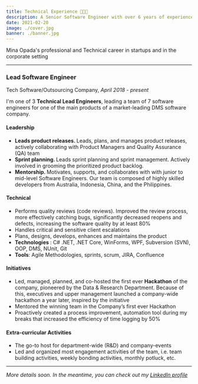 ```yaml
---
title: Technical Experience 👩🏻‍💻
description: A Senior Software Engineer with over 6 years of experience across multiple industries and platforms. Mina has led multi-cultural teams, managed projects and teams, taught in a University, and created and developed a variety of applications (desktop, web, and mobile apps) in her career.
date: 2021-02-20
image: ./cover.jpg
banner: ./banner.jpg
---
```


Mina Opada's professional and Technical career in startups and in the corporate setting

---

### Lead Software Engineer

Tech Software/Outsourcing Company, _April 2018 - present_

I'm one of 3 <strong>Technical Lead Engineers</strong>, leading a team of 7 software engineers for one of the main products of a market-leading DMS software company.

#### Leadership

- <strong>
    Leads product releases.
  </strong> Leads, plans, and manages product releases, actively collaborating with Product Managers and Quality Assurance (QA) team

- <strong>
    Sprint planning.
  </strong> Leads sprint planning and sprint management. Actively involved in grooming the prioritized product backlog.
- <strong>
    Mentorship.
  </strong> Motivates, supports, and collaborates with with junior to mid-level Software Engineers. Our team is composed of highly skilled developers from Australia, Indonesia, China, and the Philippines.

#### Technical

- Performs quality reviews (code reviews). Improved the review process, more effectively catching bugs, significantly decreased reopens and defects, increasing the software quality by at least 80%
- Handles critical and sensitive client escalations
- Plans, designs, develops, enhances and maintains the product
- <strong>
    Technologies
  </strong>: C# .NET, .NET Core, WinForms, WPF, Subversion (SVN), OOP, DMS, NUnit, Git
- <strong>Tools</strong>: Agile Methodologies, sprints, scrum, JIRA, Confluence

#### Initiatives

- Led, managed, planned, and co-hosted the first ever <strong>Hackathon</strong> of the company, pioneered by the Data & Research Department. Because of this, executives and upper management launched a company-wide hackathon a year later, inspired by the initiative
- Mentored the winning team in the Company’s first ever Hackathon
- Proactively created a process improvement, automation tool during my breaks that increased the efficiency of time logging by 50%

#### Extra-curricular Activities

- The go-to host for department-wide (R&D) and company-events
- Led and organized most engagement activities of the team, i.e. team building activities, weekly bonding activities, monthly potluck, etc.

---

_More details soon. In the meantime, you can check out my_ [_LinkedIn profile_](https://www.linkedin.com/in/carmina-opada/)

